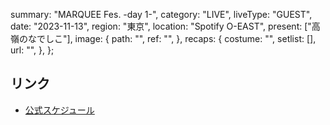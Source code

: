   summary: "MARQUEE Fes. -day 1-",
  category: "LIVE",
  liveType: "GUEST",
  date: "2023-11-13",
  region: "東京",
  location: "Spotify O-EAST",
  present: ["高嶺のなでしこ"],
  image: {
    path: "",
    ref: "",
  },
  recaps: {
    costume: "",
    setlist: [],
    url: "",
  },
};

## リンク

- [公式スケジュール](https://takanenonadeshiko.jp/?p=1515)
